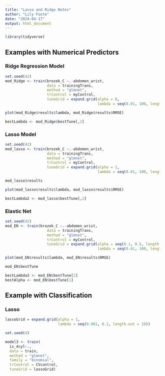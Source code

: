 ```yaml
---
title: "Lasso and Ridge Notes"
author: "Lily Foote"
date: "2024-04-17"
output: html_document
---
```


```r
library(tidyverse)
```

## Examples with Numerical Predictors

### Ridge Regression Model

```r
set.seed(42)
mod_Ridge <- train(brozek_C ~.-abdomen_wrist,
                   data = trainingTrans,
                   method = "glmnet",
                   trControl = myControl,
                   tuneGrid = expand.grid(alpha = 0,
                                          lambda = seq(0.01, 100, length = 100)))
```

```r
plot(mod_Ridge$results$lambda, mod_Ridge$results$RMSE)
```

```r
bestLambda <- mod_Ridge$bestTune[,2]
```


### Lasso Model

```r
set.seed(42)
mod_lasso <- train(brozek_C ~.-abdomen_wrist,
                   data = trainingTrans,
                   method = "glmnet",
                   trControl = myControl,
                   tuneGrid = expand.grid(alpha = 1,
                                          lambda = seq(0.01, 100, length = 100)))

mod_lasso$results

```

```r
plot(mod_lasso$results$lambda, mod_lasso$results$RMSE)
```

```r
bestLambda2 <- mod_lasso$bestTune[,2]
```

### Elastic Net

```r
set.seed(42)
mod_EN <- train(brozek_C ~.-abdomen_wrist,
                   data = trainingTrans,
                   method = "glmnet",
                   trControl = myControl,
                   tuneGrid = expand.grid(alpha = seq(0.1, 0.5, length = 11),
                                          lambda = seq(0.01, 100, length = 20)))
```

```r
plot(mod_EN$results$lambda, mod_EN$results$RMSE)
```

```r
mod_EN$bestTune

bestLambda3 <- mod_EN$bestTune[2]
bestAlpha <- mod_EN$bestTune[1]
```

## Example with Classification

### Lasso

```r
lassoGrid = expand.grid(alpha = 1,
                        lambda = seq(0.001, 0.1, length.out = 10))

set.seed(4)

model3 <- train(
  is_4cyl~.,
  data = train,
  method = "glmnet",
  family = "binomial",
  trControl = CVcontrol,
  tuneGrid = lassoGrid)
```

